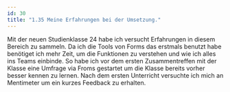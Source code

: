 ```yaml
---
id: 30
title: "1.35 Meine Erfahrungen bei der Umsetzung."
---
```


Mit der neuen Studienklasse 24 habe ich versucht Erfahrungen in diesem Bereich zu sammeln. Da ich die Tools von Forms das erstmals benutzt habe benötiget ich mehr Zeit, um die Funktionen zu verstehen und wie ich alles ins Teams einbinde. So habe ich vor dem ersten Zusammentreffen mit der Klasse eine Umfrage via Froms gestartet um die Klasse bereits vorher besser kennen zu lernen. Nach dem ersten Unterricht versuchte ich mich an Mentimeter um ein kurzes Feedback zu erhalten. 